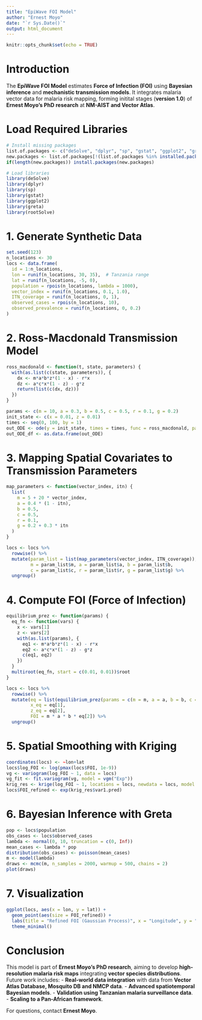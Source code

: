 ```yaml
---
title: "EpiWave FOI Model"
author: "Ernest Moyo"
date: "`r Sys.Date()`"
output: html_document
---
```


```r
knitr::opts_chunk$set(echo = TRUE)
```

# Introduction

The **EpiWave FOI Model** estimates **Force of Infection (FOI)** using **Bayesian inference** and **mechanistic transmission models**. It integrates malaria vector data for malaria risk mapping, forming initital stages (**version 1.0**) of **Ernest Moyo’s PhD research** at **NM-AIST and Vector Atlas**.

# Load Required Libraries

```r
# Install missing packages
list.of.packages <- c("deSolve", "dplyr", "sp", "gstat", "ggplot2", "greta", "rootSolve")
new.packages <- list.of.packages[!(list.of.packages %in% installed.packages()[,"Package"])]
if(length(new.packages)) install.packages(new.packages)

# Load libraries
library(deSolve)
library(dplyr)
library(sp)
library(gstat)
library(ggplot2)
library(greta)
library(rootSolve)
```

# 1. Generate Synthetic Data

```r
set.seed(123)
n_locations <- 30
locs <- data.frame(
  id = 1:n_locations,
  lon = runif(n_locations, 30, 35),  # Tanzania range
  lat = runif(n_locations, -5, 0),
  population = rpois(n_locations, lambda = 1000),
  vector_index = runif(n_locations, 0.1, 1.0),
  ITN_coverage = runif(n_locations, 0, 1),
  observed_cases = rpois(n_locations, 10),
  observed_prevalence = runif(n_locations, 0, 0.2)
)
```

# 2. Ross-Macdonald Transmission Model

```r
ross_macdonald <- function(t, state, parameters) {
  with(as.list(c(state, parameters)), {
    dx <- m*a*b*z*(1 - x) - r*x
    dz <- a*c*x*(1 - z) - g*z
    return(list(c(dx, dz)))
  })
}

params <- c(m = 10, a = 0.3, b = 0.5, c = 0.5, r = 0.1, g = 0.2)
init_state <- c(x = 0.01, z = 0.01)
times <- seq(0, 100, by = 1)
out_ODE <- ode(y = init_state, times = times, func = ross_macdonald, parms = params)
out_ODE_df <- as.data.frame(out_ODE)
```

# 3. Mapping Spatial Covariates to Transmission Parameters

```r
map_parameters <- function(vector_index, itn) {
  list(
    m = 5 + 20 * vector_index,
    a = 0.4 * (1 - itn),
    b = 0.5,
    c = 0.5,
    r = 0.1,
    g = 0.2 + 0.3 * itn
  )
}

locs <- locs %>%
  rowwise() %>%
  mutate(param_list = list(map_parameters(vector_index, ITN_coverage)),
         m = param_list$m, a = param_list$a, b = param_list$b,
         c = param_list$c, r = param_list$r, g = param_list$g) %>%
  ungroup()
```

# 4. Compute FOI (Force of Infection)

```r
equilibrium_prez <- function(params) {
  eq_fn <- function(vars) {
    x <- vars[1]
    z <- vars[2]
    with(as.list(params), {
      eq1 <- m*a*b*z*(1 - x) - r*x
      eq2 <- a*c*x*(1 - z) - g*z
      c(eq1, eq2)
    })
  }
  multiroot(eq_fn, start = c(0.01, 0.01))$root
}

locs <- locs %>%
  rowwise() %>%
  mutate(eq = list(equilibrium_prez(params = c(m = m, a = a, b = b, c = c, r = r, g = g))),
         x_eq = eq[1],
         z_eq = eq[2],
         FOI = m * a * b * eq[2]) %>%
  ungroup()
```

# 5. Spatial Smoothing with Kriging

```r
coordinates(locs) <- ~lon+lat
locs$log_FOI <- log(pmax(locs$FOI, 1e-9))
vg <- variogram(log_FOI ~ 1, data = locs)
vg_fit <- fit.variogram(vg, model = vgm("Exp"))
krig_res <- krige(log_FOI ~ 1, locations = locs, newdata = locs, model = vg_fit)
locs$FOI_refined <- exp(krig_res$var1.pred)
```

# 6. Bayesian Inference with Greta

```r
pop <- locs$population
obs_cases <- locs$observed_cases
lambda <- normal(0, 10, truncation = c(0, Inf))
mean_cases <- lambda * pop
distribution(obs_cases) <- poisson(mean_cases)
m <- model(lambda)
draws <- mcmc(m, n_samples = 2000, warmup = 500, chains = 2)
plot(draws)
```

# 7. Visualization

```r
ggplot(locs, aes(x = lon, y = lat)) +
  geom_point(aes(size = FOI_refined)) +
  labs(title = "Refined FOI (Gaussian Process)", x = "Longitude", y = "Latitude", size = "FOI") +
  theme_minimal()
```

# Conclusion

This model is part of **Ernest Moyo’s PhD research**, aiming to develop **high-resolution malaria risk maps** integrating **vector species distributions**. Future work includes: - **Real-world data integration** with data from **Vector Atlas Database, Mosquito DB and NMCP data**. - **Advanced spatiotemporal Bayesian models**. - **Validation using Tanzanian malaria surveillance data**. - **Scaling to a Pan-African framework**.

For questions, contact **Ernest Moyo**.
